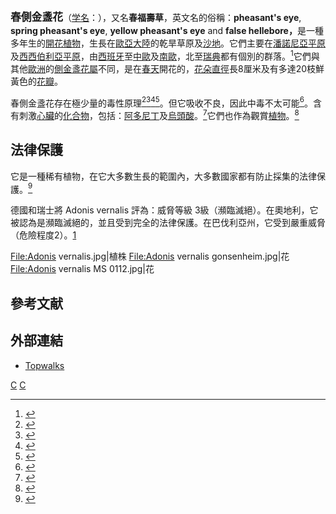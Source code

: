 {{Speciesbox 
| taxon =  Adonis vernalis
| status = NE
| status_system = IUCN3.1
| authority =  [[卡爾·林奈|L.]]
| image = Adonis_vernalis_-_Köhler–s_Medizinal-Pflanzen-152.jpg
| image_width = 250px
| image_caption = 《[[科勒藥用植物|科勒藥用植物]]》(1897), <br>''Adonis vernalis''
}}

'''<big>春側金盞花</big>'''（[[学名|学名]]：''{{lang|la|Adonis vernalis}}''），又名'''春福壽草'''，英文名的俗稱：'''pheasant's eye''', '''spring pheasant's eye''', '''yellow pheasant's eye''' and '''false hellebore，'''是一種多年生的[[開花植物|開花植物]]，生長在[[歐亞大陸|歐亞大陸]]的乾旱草原及[[沙地|沙地]]。它們主要在[[潘諾尼亞平原|潘諾尼亞平原]]及[[西西伯利亞平原|西西伯利亞平原]]，由[[西班牙|西班牙]]至[[中歐|中歐]]及[[南歐|南歐]]，北至[[瑞典|瑞典]]都有個別的群落。<ref>{{cite web|url=http://linnaeus.nrm.se/flora/di/ranuncula/adoni/adonver.html|title=Den virtuella floran: ''Adonis vernalis''|accessdate=2006-04-17|archive-date=2020-06-17|archive-url=https://web.archive.org/web/20200617183425/http://linnaeus.nrm.se/flora/di/ranuncula/adoni/adonver.html|dead-url=no}}</ref>它們與其他[[歐洲|歐洲]]的[[側金盞花屬|側金盞花屬]]不同，是在[[春天|春天]]開花的，[[花朵|花朵]][[直徑|直徑]]長8厘米及有多達20枝鮮黃色的[[花瓣|花瓣]]。

春側金盞花存在極少量的毒性原理<ref>{{Cite book|url=https://www.worldcat.org/oclc/11307979|title=Encyclopaedia of Medicinal Plants.|last=|first=|date=1984|publisher=Macdonald|year=|isbn=0356105423|location=London|pages=|chapter=|oclc=11307979}}</ref><ref>{{Cite book|url=https://www.worldcat.org/oclc/3607475|title=Hamlyn Encyclopaedia of Plants.|last=|first=|date=1975|publisher=Hamlyn|year=|isbn=0600335453|location=London|pages=|chapter=|oclc=3607475}}</ref><ref>{{Cite book|url=https://www.worldcat.org/oclc/12663288|title=Poisonous Plants.|last=|first=|date=1983|publisher=Hamlyn|year=|isbn=0600356663|location=London|pages=|chapter=|oclc=12663288}}</ref><ref>{{Cite book|url=https://www.worldcat.org/oclc/21949530|title=A Colour Atlas of Poisonous Plants.|last=|first=|date=|publisher=Wolfe Pub|year=1984|isbn=0723408394|location=London|pages=|chapter=|oclc=21949530}}</ref>。但它吸收不良，因此中毒不太可能<ref>{{Cite book|url=https://www.worldcat.org/oclc/21949530|title=A colour atlas of poisonous plants.|last=|first=|date=1984|publisher=Wolfe Pub|year=|isbn=0723408394|location=London|pages=|chapter=|oclc=21949530}}</ref>。含有刺激[[心臟|心臟]]的[[化合物|化合物]]，包括：[[阿多尼丁|阿多尼丁]]及[[烏頭酸|烏頭酸]]。<ref>{{cite web|url=http://www.henriettesherbal.com/eclectic/kings/adonis.html|title=King's American Dispensatory: ''Adonis''|accessdate=2006-04-17|archive-date=2008-05-09|archive-url=https://web.archive.org/web/20080509124253/http://www.henriettesherbal.com/eclectic/kings/adonis.html|dead-url=no}}</ref>它們也作為觀賞[[植物|植物]]。<ref>{{cite book en|author=Bailey, L. H.|title=Manual of Gardening|edition=Second Edition|url=http://www.gutenberg.org/etext/9550|year=2005|publisher=Project Gutenberg Literary Archive Foundation|access-date=2009-08-13|archive-date=2008-09-19|archive-url=https://web.archive.org/web/20080919101122/http://www.gutenberg.org/etext/9550|dead-url=no}}</ref>

== 法律保護 ==
它是一種稀有植物，在它大多數生長的範圍內，大多數國家都有防止採集的法律保護。<ref>{{Cite book|url=https://www.worldcat.org/oclc/32166152|title=Encyclopedia of herbs & their uses.|last=|first=|date=1995|publisher=Dorling Kindersley|year=|isbn=0789401843|edition=1st American ed|location=London|pages=|chapter=|oclc=32166152}}</ref>

德國和瑞士將 Adonis vernalis 評為：威脅等級 3級（瀕臨滅絕）。在奧地利，它被認為是瀕臨滅絕的，並且受到完全的法律保護。在巴伐利亞州，它受到嚴重威脅（危險程度2）。[https://web.archive.org/web/20151211011516/http://www.cites.org/eng/cop/11/prop/61.pdf]
<gallery>
File:Adonis vernalis.jpg|植株
File:Adonis vernalis gonsenheim.jpg|花
File:Adonis vernalis MS 0112.jpg|花
</gallery>

== 參考文献 ==
{{reflist}}

== 外部連結 ==
{{commons}}
* [http://www.topwalks.net/plants/yellow/adonis_vernalis_more.htm Topwalks] {{Wayback|url=http://www.topwalks.net/plants/yellow/adonis_vernalis_more.htm |date=20160303193843 }}
{{Taxonbar|from=Q147648}}

[[Category:側金盞花屬|C]]
[[Category:卡尔·林奈命名的生物分类|C]]
